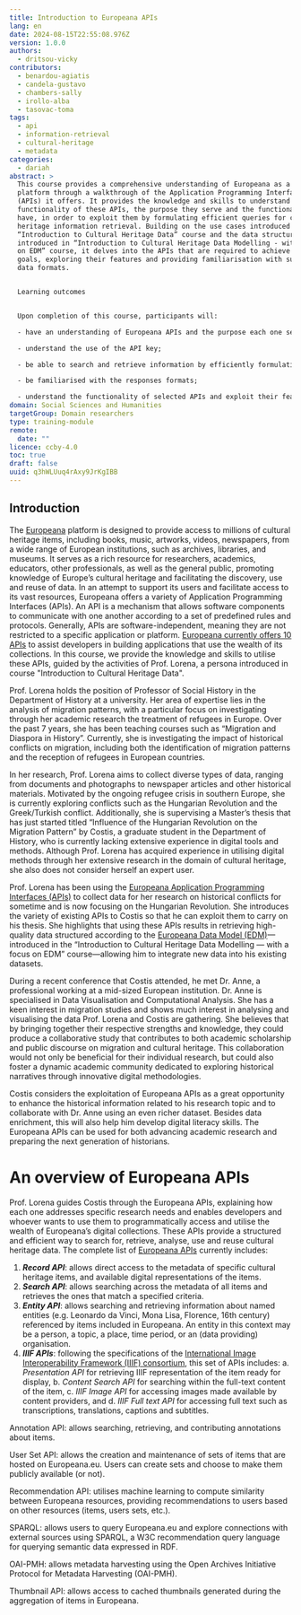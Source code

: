 ```yaml
---
title: Introduction to Europeana APIs
lang: en
date: 2024-08-15T22:55:08.976Z
version: 1.0.0
authors:
  - dritsou-vicky
contributors:
  - benardou-agiatis
  - candela-gustavo
  - chambers-sally
  - irollo-alba
  - tasovac-toma
tags:
  - api
  - information-retrieval
  - cultural-heritage
  - metadata
categories:
  - dariah
abstract: >
  This course provides a comprehensive understanding of Europeana as a digital
  platform through a walkthrough of the Application Programming Interfaces
  (APIs) it offers. It provides the knowledge and skills to understand the
  functionality of these APIs, the purpose they serve and the functionality they
  have, in order to exploit them by formulating efficient queries for cultural
  heritage information retrieval. Building on the use cases introduced in
  “Introduction to Cultural Heritage Data” course and the data structure
  introduced in “Introduction to Cultural Heritage Data Modelling - with a focus
  on EDM” course, it delves into the APIs that are required to achieve such
  goals, exploring their features and providing familiarisation with supported
  data formats.


  Learning outcomes


  Upon completion of this course, participants will: 

  - have an understanding of Europeana APIs and the purpose each one serves; 

  - understand the use of the API key; 

  - be able to search and retrieve information by efficiently formulating queries and handling responses; 

  - be familiarised with the responses formats;

  - understand the functionality of selected APIs and exploit their features.
domain: Social Sciences and Humanities
targetGroup: Domain researchers
type: training-module
remote:
  date: ""
licence: ccby-4.0
toc: true
draft: false
uuid: q3hWLUuq4rAxy9JrKgIBB
---
```

## Introduction

The [Europeana](https://www.europeana.eu/) platform is designed to provide access to millions of cultural heritage items, including books, music, artworks, videos, newspapers, from a wide range of European institutions, such as archives, libraries, and museums. It serves as a rich resource for researchers, academics, educators, other professionals, as well as  the general public, promoting knowledge of Europe’s cultural heritage and facilitating the discovery, use and reuse of data.  In an attempt to support its users and facilitate access to its vast resources, Europeana offers a variety of Application Programming Interfaces (APIs). An API is a mechanism that allows software components to communicate with one another according to a set of predefined rules and protocols. Generally, APIs are software-independent, meaning they are not restricted to a specific application or platform. [Europeana currently offers 10 APIs](https://europeana.atlassian.net/wiki/spaces/EF/pages/2385313793/Europeana+APIs+Documentation) to assist developers in building applications that use the wealth of its collections. In this course, we provide the knowledge and skills to utilise these APIs, guided by the activities of Prof. Lorena, a persona introduced in course "Introduction to Cultural Heritage Data".    

Prof. Lorena holds the position of Professor of Social History in the Department of History at a university. Her area of expertise lies in the analysis of migration patterns, with a particular focus on investigating through her academic research the treatment of refugees in Europe. Over the past 7 years, she has been teaching courses such as “Migration and Diaspora in History”. Currently, she is investigating the impact of historical conflicts on migration, including both the identification of migration patterns and the reception of refugees in European countries. 



In her research, Prof. Lorena aims to collect diverse types of data, ranging from documents and photographs to newspaper articles and other historical materials. Motivated by the ongoing refugee crisis in southern Europe, she is currently exploring conflicts such as the Hungarian Revolution and the Greek/Turkish conflict. Additionally, she is supervising a Master’s thesis that has just started titled “Influence of the Hungarian Revolution on the Migration Pattern” by Costis, a graduate student in the Department of History, who is currently lacking extensive experience in digital tools and methods. Although Prof. Lorena has acquired experience in utilising digital methods through her extensive research in the domain of cultural heritage, she also does not consider herself an expert user.

Prof. Lorena has been using the [Europeana Application Programming Interfaces (APIs)](https://apis.europeana.eu/en) to collect data for her research on historical conflicts for sometime and is now focusing on the Hungarian Revolution. She introduces the variety of existing APIs to Costis so that he can exploit them to carry on his thesis. She highlights that using these APIs results in retrieving high-quality data structured according to the [Europeana Data Model (EDM)](https://pro.europeana.eu/page/edm-documentation#:~:text=The-,EDM%20Definition,-is%20the%20formal)—introduced in the “Introduction to Cultural Heritage Data Modelling — with a focus on EDM” course—allowing him to integrate new data into his existing datasets. 

During a recent conference that Costis attended, he met Dr. Anne, a professional working at a mid-sized European institution. Dr. Anne is specialised in Data Visualisation and Computational Analysis. She has a keen interest in migration studies and shows much interest in analysing and visualising the data Prof. Lorena and Costis are gathering. She believes that by bringing together their respective strengths and knowledge, they could produce a collaborative study that contributes to both academic scholarship and public discourse on migration and cultural heritage. This collaboration would not only be beneficial for their individual research, but could also foster a dynamic academic community dedicated to exploring historical narratives through innovative digital methodologies.

Costis considers the exploitation of Europeana APIs as a great opportunity to enhance the historical information related to his research topic and to collaborate with Dr. Anne using an even richer dataset. Besides data enrichment, this will also help him develop digital literacy skills. The Europeana APIs can be used for both advancing academic research and preparing the next generation of historians.

# An overview of Europeana APIs

Prof. Lorena guides Costis through the Europeana APIs, explaining how each one addresses specific research needs and enables developers and whoever wants  to use them to programmatically access and utilise the wealth of Europeana’s digital collections. These APIs provide a structured and efficient way to search for, retrieve, analyse, use and reuse cultural heritage data. The complete list of [Europeana APIs](https://europeana.atlassian.net/wiki/spaces/EF/pages/2461270026/API+Suite) currently includes:

1. **_Record API_**: allows direct access to the metadata of specific cultural heritage items, and available digital representations of the items.
2. **_Search API_**: allows searching across the metadata of all items and retrieves the ones that match a specified criteria.
3. **_Entity API_**: allows searching and retrieving information about named entities (e.g. Leonardo da Vinci, Mona Lisa, Florence, 16th century) referenced by items included in Europeana. An entity in this context may be a person, a topic, a place, time period, or an (data providing) organisation. 
4. **_IIIF APIs_**: following the specifications of the [International Image Interoperability Framework (IIIF) consortium](https://iiif.io/community/consortium/), this set of APIs includes: 
a. _Presentation API_ for retrieving IIIF representation of the item ready for display, 
b. _Content Search API_ for searching within the full-text content of the item, 
c. _IIIF Image API_ for accessing images made available by content providers, and 
d. _IIIF Full text API_ for accessing full text such as transcriptions, translations, captions and subtitles.

Annotation API: allows searching, retrieving, and contributing annotations about items.

User Set API: allows the creation and maintenance of sets of items that are hosted on Europeana.eu. Users can create sets and choose to make them publicly available (or not).

Recommendation API: utilises machine learning to compute similarity between Europeana resources, providing recommendations to users based on other resources (items, users sets, etc.).

SPARQL: allows users to query Europeana.eu and explore connections with external sources using SPARQL, a W3C recommendation query language for querying semantic data expressed in RDF.  

OAI-PMH: allows metadata harvesting using the Open Archives Initiative Protocol for Metadata Harvesting (OAI-PMH). 

Thumbnail API: allows access to cached thumbnails generated during the aggregation of items in Europeana.

